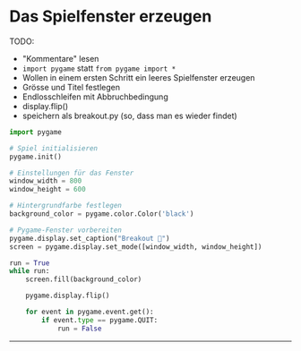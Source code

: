 # Das Spielfenster erzeugen
TODO:
- "Kommentare" lesen
- `import pygame` statt `from pygame import *`
- Wollen in einem ersten Schritt ein leeres Spielfenster erzeugen
- Grösse und Titel festlegen
- Endlosschleifen mit Abbruchbedingung
- display.flip()
- speichern als breakout.py (so, dass man es wieder findet)

```python showLineNumbers
import pygame

# Spiel initialisieren
pygame.init()

# Einstellungen für das Fenster
window_width = 800
window_height = 600

# Hintergrundfarbe festlegen
background_color = pygame.color.Color('black')

# Pygame-Fenster vorbereiten
pygame.display.set_caption("Breakout 👾")
screen = pygame.display.set_mode([window_width, window_height])

run = True
while run:
    screen.fill(background_color)

    pygame.display.flip()

    for event in pygame.event.get():
        if event.type == pygame.QUIT:
            run = False
```

---
